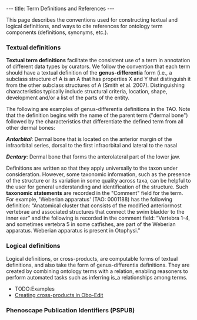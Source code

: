 ---
title: Term Definitions and References
---

This page describes the conventions used for constructing textual and logical definitions, and ways to cite references for ontology term components (definitions, synonyms, etc.).

=== Textual definitions ===
'''Textual term definitions''' facilitate the consistent use of a term in annotation of different data types by curators. We follow the convention that each term should have a textual definition of the '''genus-differentia''' form (i.e., a subclass structure of A is an A that has properties X and Y that distinguish it from the other subclass structures of A (Smith et al. 2007). Distinguishing characteristics typically include structural criteria, location, shape, development and/or a list of the parts of the entity.

The following are examples of genus-differentia definitions in the TAO. Note that the definition begins with the name of the parent term ("dermal bone") followed by the characteristics that differentiate the defined term from all other dermal bones:

'''''Antorbital''''': Dermal bone that is located on the anterior margin of the infraorbital series, dorsal to the first infraorbital and lateral to the nasal

'''''Dentary''''': Dermal bone that forms the anterolateral part of the lower jaw.

Definitions are written so that they apply universally to the taxon under consideration.  However, some taxonomic information, such as the presence of the structure or its variation in some quality across taxa, can be helpful to the user for general understanding and identification of the structure. Such '''taxonomic statements''' are recorded in the "Comment" field for the term. For example, 'Weberian apparatus' (TAO: 0001188) has the following definition: “Anatomical cluster that consists of the modified anteriormost vertebrae and associated structures that connect the swim bladder to the inner ear” and the following is recorded in the comment field: “Vertebra 1-4, and sometimes vertebra 5 in some catfishes, are part of the Weberian apparatus. Weberian apparatus is present in Otophysi.”

=== Logical definitions ===

Logical definitions, or cross-products, are computable forms of textual definitions, and also take the form of genus-differentia definitions.  They are created by combining ontology terms with a relation, enabling reasoners to perform automated tasks such as inferring is_a relationships among terms. 

* TODO:Examples
* [http://oboedit.org/docs/html/Introduction_to_Cross_Products.htm Creating cross-products in Obo-Edit]

=== Phenoscape Publication Identifiers (PSPUB)===